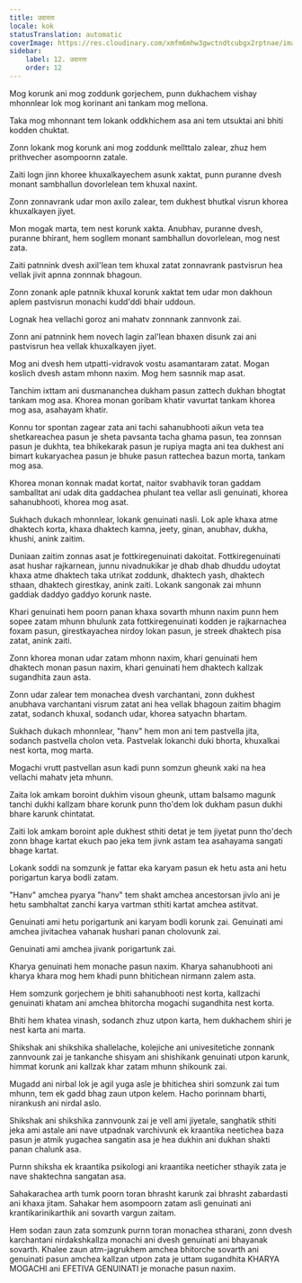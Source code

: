 ```yaml
---
title: उदारता
locale: kok
statusTranslation: automatic
coverImage: https://res.cloudinary.com/xmfm6mhw3gwctndtcubgx2rptnae/image/upload/v1740337243/small_cover_educacion_fundamental_a051170f1c.webp
sidebar:
    label: 12. उदारता
    order: 12
---
```

Mog korunk ani mog zoddunk gorjechem, punn dukhachem vishay mhonnlear lok mog korinant ani tankam mog mellona.

Taka mog mhonnant tem lokank oddkhichem asa ani tem utsuktai ani bhiti kodden chuktat.

Zonn lokank mog korunk ani mog zoddunk mellttalo zalear, zhuz hem prithvecher asompoornn zatale.

Zaiti logn jinn khoree khuxalkayechem asunk xaktat, punn puranne dvesh monant sambhallun dovorlelean tem khuxal naxint.

Zonn zonnavrank udar mon axilo zalear, tem dukhest bhutkal visrun khorea khuxalkayen jiyet.

Mon mogak marta, tem nest korunk xakta. Anubhav, puranne dvesh, puranne bhirant, hem sogllem monant sambhallun dovorlelean, mog nest zata.

Zaiti patnnink dvesh axil'lean tem khuxal zatat zonnavrank pastvisrun hea vellak jivit apnna zonnnak bhagoun.

Zonn zonank aple patnnik khuxal korunk xaktat tem udar mon dakhoun aplem pastvisrun monachi kudd'ddi bhair uddoun.

Lognak hea vellachi goroz ani mahatv zonnnank zannvonk zai.

Zonn ani patnnink hem novech lagin zal'lean bhaxen disunk zai ani pastvisrun hea vellak khuxalkayen jiyet.

Mog ani dvesh hem utpatti-vidravok vostu asamantaram zatat. Mogan koslich dvesh astam mhonn naxim. Mog hem sasnnik map asat.

Tanchim ixttam ani dusmananchea dukham pasun zattech dukhan bhogtat tankam mog asa. Khorea monan goribam khatir vavurtat tankam khorea mog asa, asahayam khatir.

Konnu tor spontan zagear zata ani tachi sahanubhooti aikun veta tea shetkareachea pasun je sheta pavsanta tacha ghama pasun, tea zonnsan pasun je dukhta, tea bhikekarak pasun je rupiya magta ani tea dukhest ani bimart kukaryachea pasun je bhuke pasun rattechea bazun morta, tankam mog asa.

Khorea monan konnak madat kortat, naitor svabhavik toran gaddam samballtat ani udak dita gaddachea phulant tea vellar asli genuinati, khorea sahanubhooti, khorea mog asat.

Sukhach dukach mhonnlear, lokank genuinati nasli. Lok aple khaxa atme dhaktech korta, khaxa dhaktech kamna, jeety, ginan, anubhav, dukha, khushi, anink zaitim.

Duniaan zaitim zonnas asat je fottkiregenuinati dakoitat. Fottkiregenuinati asat hushar rajkarnean, junnu nivadnukikar je dhab dhab dhuddu udoytat khaxa atme dhaktech taka utrikat zoddunk, dhaktech yash, dhaktech sthaan, dhaktech girestkay, anink zaiti. Lokank sangonak zai mhunn gaddiak daddyo gaddyo korunk naste.

Khari genuinati hem poorn panan khaxa sovarth mhunn naxim punn hem sopee zatam mhunn bhulunk zata fottkiregenuinati kodden je rajkarnachea foxam pasun, girestkayachea nirdoy lokan pasun, je streek dhaktech pisa zatat, anink zaiti.

Zonn khorea monan udar zatam mhonn naxim, khari genuinati hem dhaktech monan pasun naxim, khari genuinati hem dhaktech kallzak sugandhita zaun asta.

Zonn udar zalear tem monachea dvesh varchantani, zonn dukhest anubhava varchantani visrum zatat ani hea vellak bhagoun zaitim bhagim zatat, sodanch khuxal, sodanch udar, khorea satyachn bhartam.

Sukhach dukach mhonnlear, "hanv" hem mon ani tem pastvella jita, sodanch pastvella cholon veta. Pastvelak lokanchi duki bhorta, khuxalkai nest korta, mog marta.

Mogachi vrutt pastvellan asun kadi punn somzun gheunk xaki na hea vellachi mahatv jeta mhunn.

Zaita lok amkam boroint dukhim visoun gheunk, uttam balsamo magunk tanchi dukhi kallzam bhare korunk punn tho'dem lok dukham pasun dukhi bhare karunk chintatat.

Zaiti lok amkam boroint aple dukhest sthiti detat je tem jiyetat punn tho'dech zonn bhage kartat ekuch pao jeka tem jivnk astam tea asahayama sangati bhage kartat.

Lokank soddi na somzunk je fattar eka karyam pasun ek hetu asta ani hetu porigartun karya bodli zatam.

"Hanv" amchea pyarya "hanv" tem shakt amchea ancestorsan jivlo ani je hetu sambhaltat zanchi karya vartman sthiti kartat amchea astitvat.

Genuinati ami hetu porigartunk ani karyam bodli korunk zai. Genuinati ami amchea jivitachea vahanak hushari panan cholovunk zai.

Genuinati ami amchea jivank porigartunk zai.

Kharya genuinati hem monache pasun naxim. Kharya sahanubhooti ani kharya khara mog hem khadi punn bhitichean nirmann zalem asta.

Hem somzunk gorjechem je bhiti sahanubhooti nest korta, kallzachi genuinati khatam ani amchea bhitorcha mogachi sugandhita nest korta.

Bhiti hem khatea vinash, sodanch zhuz utpon karta, hem dukhachem shiri je nest karta ani marta.

Shikshak ani shikshika shallelache, kolejiche ani univesitetiche zonnank zannvounk zai je tankanche shisyam ani shishikank genuinati utpon karunk, himmat korunk ani kallzak khar zatam mhunn shikounk zai.

Mugadd ani nirbal lok je agil yuga asle je bhitichea shiri somzunk zai tum mhunn, tem ek gadd bhag zaun utpon kelem. Hacho porinnam bharti, nirankush ani nirdal aslo.

Shikshak ani shikshika zannvounk zai je vell ami jiyetale, sanghatik sthiti jeka ami astale ani nave utpadnak varchivunk ek kraantika neetichea baza pasun je atmik yugachea sangatin asa je hea dukhin ani dukhan shakti panan chalunk asa.

Purnn shiksha ek kraantika psikologi ani kraantika neeticher sthayik zata je nave shaktechna sangatan asa.

Sahakarachea arth tumk poorn toran bhrasht karunk zai bhrasht zabardasti ani khaxa jitam. Sahakar hem asompoorn zatam asli genuinati ani krantikarinikarthik ani sovarth vargun zaitam.

Hem sodan zaun zata somzunk purnn toran monachea stharani, zonn dvesh karchantani nirdakshkallza monachi ani dvesh genuinati ani bhayanak sovarth. Khalee zaun atm-jagrukhem amchea bhitorche sovarth ani genuinati pasun amchea kallzan utpon zata je uttam sugandhita KHARYA MOGACHI ani EFETIVA GENUINATI je monache pasun naxim.


